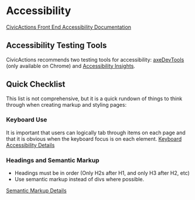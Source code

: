 
<Meta title="Documentation/Accessibility" />

# Accessibility
[CivicActions Front End Accessibility Documentation](https://accessibility.civicactions.com/playbook/roles#front-end-engineer--software-engineer)

## Accessibility Testing Tools

CivicActions recommends two testing tools for accessibility: [axeDevTools](https://deque.com/axe/devtools/) (only available on Chrome) and [Accessibility Insights](https://accessibilityinsights.io/).

## Quick Checklist

This list is not comprehensive, but it is a quick rundown of things to think through when creating markup and styling pages:

### Keyboard Use

It is important that users can logically tab through items on each page and that it is obvious when the keyboard focus is on each element.
[Keyboard Accessibility Details](https://webaim.org/techniques/keyboard/)

### Headings and Semantic Markup

 - Headings must be in order (Only H2s after H1, and only H3 after H2, etc)
 - Use semantic markup instead of divs where possible.

[Semantic Markup Details](https://webaim.org/techniques/semanticstructure/)
